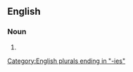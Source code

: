 ==English==

===Noun===
{{head|en|noun form}}

# {{plural of|en|barbarity}}

[[Category:English plurals ending in "-ies"]]